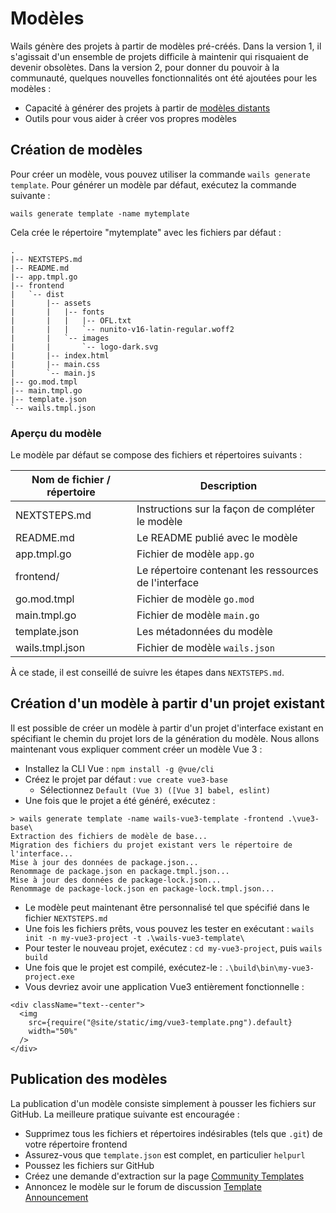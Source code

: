 # Modèles

Wails génère des projets à partir de modèles pré-créés. Dans la version 1, il s'agissait d'un ensemble de projets difficile à maintenir qui risquaient de devenir obsolètes. Dans la version 2, pour donner du pouvoir à la communauté, quelques nouvelles fonctionnalités ont été ajoutées pour les modèles :

- Capacité à générer des projets à partir de [modèles distants](../reference/cli.mdx#remote-templates)
- Outils pour vous aider à créer vos propres modèles

## Création de modèles

Pour créer un modèle, vous pouvez utiliser la commande `wails generate template`. Pour générer un modèle par défaut, exécutez la commande suivante :

`wails generate template -name mytemplate `

Cela crée le répertoire "mytemplate" avec les fichiers par défaut :

```shell title=mytemplate/
.
|-- NEXTSTEPS.md
|-- README.md
|-- app.tmpl.go
|-- frontend
|   `-- dist
|       |-- assets
|       |   |-- fonts
|       |   |   |-- OFL.txt
|       |   |   `-- nunito-v16-latin-regular.woff2
|       |   `-- images
|       |       `-- logo-dark.svg
|       |-- index.html
|       |-- main.css
|       `-- main.js
|-- go.mod.tmpl
|-- main.tmpl.go
|-- template.json
`-- wails.tmpl.json
```

### Aperçu du modèle

Le modèle par défaut se compose des fichiers et répertoires suivants :

| Nom de fichier / répertoire | Description                                            |
| -------------------------- | ------------------------------------------------------ |
| NEXTSTEPS.md               | Instructions sur la façon de compléter le modèle       |
| README.md                  | Le README publié avec le modèle                        |
| app.tmpl.go                | Fichier de modèle `app.go`                             |
| frontend/                  | Le répertoire contenant les ressources de l'interface  |
| go.mod.tmpl                | Fichier de modèle `go.mod`                             |
| main.tmpl.go               | Fichier de modèle `main.go`                            |
| template.json              | Les métadonnées du modèle                              |
| wails.tmpl.json            | Fichier de modèle `wails.json`                         |

À ce stade, il est conseillé de suivre les étapes dans `NEXTSTEPS.md`.

## Création d'un modèle à partir d'un projet existant

Il est possible de créer un modèle à partir d'un projet d'interface existant en spécifiant le chemin du projet lors de la génération du modèle. Nous allons maintenant vous expliquer comment créer un modèle Vue 3 :

- Installez la CLI Vue : `npm install -g @vue/cli`
- Créez le projet par défaut : `vue create vue3-base`
  - Sélectionnez `Default (Vue 3) ([Vue 3] babel, eslint)`
- Une fois que le projet a été généré, exécutez :

```shell
> wails generate template -name wails-vue3-template -frontend .\vue3-base\
Extraction des fichiers de modèle de base...
Migration des fichiers du projet existant vers le répertoire de l'interface...
Mise à jour des données de package.json...
Renommage de package.json en package.tmpl.json...
Mise à jour des données de package-lock.json...
Renommage de package-lock.json en package-lock.tmpl.json...
```

- Le modèle peut maintenant être personnalisé tel que spécifié dans le fichier `NEXTSTEPS.md`
- Une fois les fichiers prêts, vous pouvez les tester en exécutant : `wails init -n my-vue3-project -t .\wails-vue3-template\`
- Pour tester le nouveau projet, exécutez : `cd my-vue3-project`, puis `wails build`
- Une fois que le projet est compilé, exécutez-le : `.\build\bin\my-vue3-project.exe`
- Vous devriez avoir une application Vue3 entièrement fonctionnelle :

```mdx-code-block
<div className="text--center">
  <img
    src={require("@site/static/img/vue3-template.png").default}
    width="50%"
  />
</div>
```

## Publication des modèles

La publication d'un modèle consiste simplement à pousser les fichiers sur GitHub. La meilleure pratique suivante est encouragée :

- Supprimez tous les fichiers et répertoires indésirables (tels que `.git`) de votre répertoire frontend
- Assurez-vous que `template.json` est complet, en particulier `helpurl`
- Poussez les fichiers sur GitHub
- Créez une demande d'extraction sur la page [Community Templates](../community/templates.mdx)
- Annoncez le modèle sur le forum de discussion [Template Announcement](https://github.com/wailsapp/wails/discussions/825)